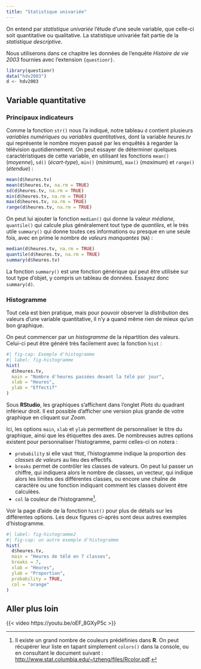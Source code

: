 ```yaml
---
title: "Statistique univariée"
---
```



On entend par <dfn>statistique univariée</dfn><dfn data-index="univariée, statistique"></dfn> l'étude d'une seule variable, que celle-ci soit quantitative ou qualitative. La statistique univariée fait partie de la <dfn>statistique descriptive</dfn><dfn data-index="descriptive, statistique"></dfn>.

Nous utiliserons dans ce chapitre les données de l'enquête *Histoire de vie 2003* fournies avec l'extension `{questionr}`.

```r
library(questionr)
data("hdv2003")
d <- hdv2003
```

## Variable quantitative

### Principaux indicateurs

Comme la fonction `str()`{data-pkg="utils"} nous l'a indiqué, notre tableau `d` contient plusieurs <dfn data-index="variable numérique">variables numériques</dfn><dfn data-index="numérique, variable"></dfn> ou <dfn data-index="variable quantitative">variables quantitatives</dfn><dfn data-index="quantitative, variable"></dfn>, dont la variable *heures.tv* qui représente le nombre moyen passé par les enquêtés à regarder la télévision quotidiennement. On peut essayer de déterminer quelques caractéristiques de cette variable, en utilisant les fonctions `mean()`{data-pkg="base"} (<dfn>moyenne</dfn>), `sd()`{data-pkg="stats"} (<dfn>écart-type</dfn>), `min()`{data-pkg="base" data-rdoc="Extremes"} (<dfn>minimum</dfn>), `max()`{data-pkg="base" data-rdoc="Extremes"} (<dfn>maximum</dfn>) et `range()`{data-pkg="base"} (<dfn>étendue</dfn>) :

```r
mean(d$heures.tv)
mean(d$heures.tv, na.rm = TRUE)
sd(d$heures.tv, na.rm = TRUE)
min(d$heures.tv, na.rm = TRUE)
max(d$heures.tv, na.rm = TRUE)
range(d$heures.tv, na.rm = TRUE)
```

On peut lui ajouter la fonction `median()` qui donne la valeur <dfn>médiane</dfn>, `quantile()` qui calcule plus généralement tout type de <dfn data-index="quantile">quantiles</dfn>, et le très utile `summary()` qui donne toutes ces informations ou presque en une seule fois, avec en prime le nombre de <dfn data-index="valeur manquante">valeurs manquantes</dfn> (`NA`) :

```r
median(d$heures.tv, na.rm = TRUE)
quantile(d$heures.tv, na.rm = TRUE)
summary(d$heures.tv)
```

La fonction `summary()` est une fonction générique qui peut être utilisée sur tout type d'objet, y compris un tableau de données. Essayez donc `summary(d)`.

### Histogramme

Tout cela est bien pratique, mais pour pouvoir observer la <dfn>distribution</dfn> des valeurs d'une variable quantitative, il n'y a quand même rien de mieux qu'un bon graphique.

On peut commencer par un <dfn>histogramme</dfn> de la répartition des valeurs. Celui-ci peut être généré très facilement avec la fonction `hist`{data-pkg="graphics"} :

```r
#| fig-cap: Exemple d'histogramme
#| label: fig-histogramme
hist(
  d$heures.tv,
  main = "Nombre d'heures passées devant la télé par jour",
  xlab = "Heures",
  ylab = "Effectif"
)
```

Sous **RStudio**, les graphiques s'affichent dans l'onglet *Plots* du quadrant inférieur droit. Il est possible d'afficher une version plus grande de votre graphique en cliquant sur *Zoom*.

Ici, les options `main`, `xlab` et `ylab` permettent de personnaliser le titre du graphique, ainsi que les étiquettes des axes. De nombreuses autres options existent pour personnaliser l'histogramme, parmi celles-ci on notera :

-   `probability` si elle vaut `TRUE`, l'histogramme indique la proportion des <dfn data-index="classe de valeurs">classes de valeurs</dfn> au lieu des effectifs.
-   `breaks` permet de contrôler les classes de valeurs. On peut lui passer un chiffre, qui indiquera alors le nombre de classes, un vecteur, qui indique alors les limites des différentes classes, ou encore une chaîne de caractère ou une fonction indiquant comment les classes doivent être calculées.
-   `col` la couleur de l'histogramme[^statistiques_univariees-1].

[^statistiques_univariees-1]: Il existe un grand nombre de couleurs prédéfinies dans **R**. On peut récupérer leur liste en tapant simplement `colors()` dans la console, ou en consultant le document suivant : <http://www.stat.columbia.edu/~tzheng/files/Rcolor.pdf>.

Voir la page d'aide de la fonction `hist()` pour plus de détails sur les différentes options. Les deux figures ci-après sont deux autres exemples d'histogramme.

```r
#| label: fig-histogramme2
#| fig-cap: un autre exemple d'histogramme
hist(
  d$heures.tv, 
  main = "Heures de télé en 7 classes", 
  breaks = 7, 
  xlab = "Heures", 
  ylab = "Proportion", 
  probability = TRUE, 
  col = "orange"
)
```

## Aller plus loin

{{< video https://youtu.be/oEF_8GXyP5c >}}

